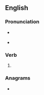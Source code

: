 ==English==

===Pronunciation===
* {{a|US}} {{IPA|/fɔɹ.ˈsɔ/|lang=en}}
* {{audio|en-us-foresaw.ogg|Audio (US)|lang=en}}

===Verb===
{{head|en|verb form}}

# {{en-simple past of|foresee}}

===Anagrams===
* {{l|en|wofares}}